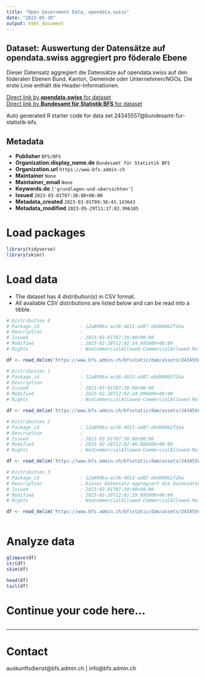 ```yaml
---
title: "Open Government Data, opendata.swiss"
date: "2023-05-30"
output: html_document
---
```


## Dataset: Auswertung der Datensätze auf opendata.swiss aggregiert pro föderale Ebene

Dieser Datensatz aggregiert die Datensätze auf opendata.swiss auf den föderalen Ebenen Bund, Kanton, Gemeinde oder Unternehmen/NGOs. Die erste Linie enthält die Header-Informationen.

[Direct link by **opendata.swiss** for dataset](https://opendata.swiss/de/dataset/auswertung-der-datensatze-auf-opendata-swiss-aggregiert-pro-foderale-ebene)<br>
[Direct link by **Bundesamt für Statistik BFS** for dataset](https://www.bfs.admin.ch/asset/de/ts-d-00.02-OGD-04)

Auto generated R starter code for data set 24345557@bundesamt-fur-statistik-bfs.

## Metadata

- **Publisher** `BFS/OFS`
- **Organization.display_name.de** `Bundesamt für Statistik BFS`
- **Organization.url** `https://www.bfs.admin.ch`
- **Maintainer** `None`
- **Maintainer_email** `None`
- **Keywords.de** `['grundlagen-und-ubersichten']`
- **Issued** `2023-03-01T07:30:00+00:00`
- **Metadata_created** `2023-03-01T09:36:43.143643`
- **Metadata_modified** `2023-05-29T11:17:02.996105`


# Load packages

```r

library(tidyverse)
library(skimr)

```

# Load data

-   The dataset has 4 distribution(s) in CSV format.
-   All available CSV distributions are listed below and can be read into a tibble.

```r

# Distribution 0
# Package_id               : 12a8906a-ac36-4813-ad87-e0db00b2f24a
# Description              : 
# Issued                   : 2023-03-01T07:30:00+00:00
# Modified                 : 2023-02-28T12:02:24.985000+00:00
# Rights                   : NonCommercialAllowed-CommercialAllowed-ReferenceNotRequired

df <- read_delim('https://www.bfs.admin.ch/bfsstatic/dam/assets/24345564/master')

# Distribution 1
# Package_id               : 12a8906a-ac36-4813-ad87-e0db00b2f24a
# Description              : 
# Issued                   : 2023-03-01T07:30:00+00:00
# Modified                 : 2023-02-28T12:02:24.996000+00:00
# Rights                   : NonCommercialAllowed-CommercialAllowed-ReferenceNotRequired

df <- read_delim('https://www.bfs.admin.ch/bfsstatic/dam/assets/24345566/master')

# Distribution 2
# Package_id               : 12a8906a-ac36-4813-ad87-e0db00b2f24a
# Description              : 
# Issued                   : 2023-03-01T07:30:00+00:00
# Modified                 : 2023-02-28T12:02:46.886000+00:00
# Rights                   : NonCommercialAllowed-CommercialAllowed-ReferenceNotRequired

df <- read_delim('https://www.bfs.admin.ch/bfsstatic/dam/assets/24345568/master')

# Distribution 3
# Package_id               : 12a8906a-ac36-4813-ad87-e0db00b2f24a
# Description              : Dieser Datensatz aggregiert die Datensätze auf opendata.swiss auf den föderalen Ebenen Bund, Kanton, Gemeinde oder Unternehmen/NGOs. Die erste Linie enthält die Header-Informationen.
# Issued                   : 2023-03-01T07:30:00+00:00
# Modified                 : 2023-02-28T12:02:29.095000+00:00
# Rights                   : NonCommercialAllowed-CommercialAllowed-ReferenceNotRequired

df <- read_delim('https://www.bfs.admin.ch/bfsstatic/dam/assets/24345562/master')



```

# Analyze data

```r

glimpse(df)
str(df)
skim(df)

head(df)
tail(df)

```

# Continue your code here...

```r

```

------------------------------------------------------------------------

# Contact

auskunftsdienst@bfs.admin.ch | info@bfs.admin.ch
